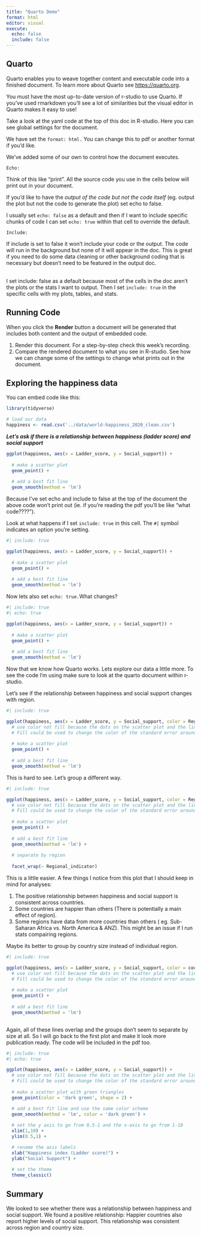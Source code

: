 ```yaml
---
title: "Quarto Demo"
format: html
editor: visual
execute: 
  echo: false
  include: false
---
```


## Quarto

Quarto enables you to weave together content and executable code into a finished document. To learn more about Quarto see <https://quarto.org>.

You must have the most up-to-date version of r-studio to use Quarto. If you've used rmarkdown you'll see a lot of similarities but the visual editor in Quarto makes it easy to use!

Take a look at the yaml code at the top of this doc in R-studio. Here you can see global settings for the document.

We have set the `format: html.` You can change this to pdf or another format if you'd like.

We've added some of our own to control how the document executes.

`Echo:`

Think of this like "print". All the source code you use in the cells below will print out in your document.

If you'd like to have the *output of the code but not the code itself* (eg. output the plot but not the code to generate the plot) set echo to false.

I usually set `echo: false` as a default and then if I want to include specific chunks of code I can set `echo: true` within that cell to override the default.

`Include:`

If include is set to false it won't include your code or the output. The code will run in the background but none of it will appear in the doc. This is great if you need to do some data cleaning or other background coding that is necessary but doesn't need to be featured in the output doc.

\
I set include: false as a default because most of the cells in the doc aren't the plots or the stats I want to output. Then I set `include: true` in the specific cells with my plots, tables, and stats.

## Running Code

When you click the **Render** button a document will be generated that includes both content and the output of embedded code.

1.  Render this document. For a step-by-step check this week's recording.
2.  Compare the rendered document to what you see in R-studio. See how we can change some of the settings to change what prints out in the document.

## Exploring the happiness data

You can embed code like this:

```r
library(tidyverse)

# load our data
happiness <- read.csv('../data/world-happiness_2020_clean.csv')
```

***Let's ask if there is a relationship between happiness (ladder score) and social support***

```r
ggplot(happiness, aes(x = Ladder_score, y = Social_support)) +
  
  # make a scatter plot
  geom_point() + 
  
  # add a best fit line
  geom_smooth(method = 'lm')

```

Because I've set echo and include to false at the top of the document the above code won't print out (ie. if you're reading the pdf you'll be like "what code????").

Look at what happens if I set `include: true` in this cell. The `#|` symbol indicates an option you're setting.

```r
#| include: true

ggplot(happiness, aes(x = Ladder_score, y = Social_support)) +
  
  # make a scatter plot
  geom_point() + 
  
  # add a best fit line
  geom_smooth(method = 'lm')

```

Now lets also set `echo: true.`What changes?

```r
#| include: true
#| echo: true

ggplot(happiness, aes(x = Ladder_score, y = Social_support)) +
  
  # make a scatter plot
  geom_point() + 
  
  # add a best fit line
  geom_smooth(method = 'lm')

```

Now that we know how Quarto works. Lets explore our data a little more. To see the code I'm using make sure to look at the quarto document within r-studio.

Let's see if the relationship between happiness and social support changes with region.

```r
#| include: true

ggplot(happiness, aes(x = Ladder_score, y = Social_support, color = Regional_indicator)) + 
  # use color not fill because the dots on the scatter plot and the line only have a "color" attribute. 
  # Fill could be used to change the color of the standard error around the line. 
  
  # make a scatter plot
  geom_point() + 
  
  # add a best fit line
  geom_smooth(method = 'lm')
```

This is hard to see. Let's group a different way.

```r
#| include: true

ggplot(happiness, aes(x = Ladder_score, y = Social_support, color = Regional_indicator)) + 
  # use color not fill because the dots on the scatter plot and the line only have a "color" attribute. 
  # Fill could be used to change the color of the standard error around the line. 
  
  # make a scatter plot
  geom_point() + 
  
  # add a best fit line
  geom_smooth(method = 'lm') + 
  
  # separate by region
  
  facet_wrap(~ Regional_indicator)
```

This is a little easier. A few things I notice from this plot that I should keep in mind for analyses:

1.  The positive relationship between happiness and social support is consistent across countries.
2.  Some countries are happier than others (There is potentially a main effect of region).
3.  Some regions have data from more countries than others ( eg. Sub-Saharan Africa vs. North America & ANZ). This might be an issue if I run stats compairing regions.

Maybe its better to group by country size instead of individual region.

```r
#| include: true

ggplot(happiness, aes(x = Ladder_score, y = Social_support, color = country_size)) + 
  # use color not fill because the dots on the scatter plot and the line only have a "color" attribute. 
  # Fill could be used to change the color of the standard error around the line. 
  
  # make a scatter plot
  geom_point() + 
  
  # add a best fit line
  geom_smooth(method = 'lm')
  
```

Again, all of these lines overlap and the groups don't seem to separate by size at all. So I will go back to the first plot and make it look more publication ready. The code will be included in the pdf too.

```r
#| include: true
#| echo: true

ggplot(happiness, aes(x = Ladder_score, y = Social_support)) + 
  # use color not fill because the dots on the scatter plot and the line only have a "color" attribute. 
  # Fill could be used to change the color of the standard error around the line. 
  
  # make a scatter plot with green triangles
  geom_point(color = 'dark green', shape = 2) + 

  # add a best fit line and use the same color scheme
  geom_smooth(method = 'lm', color = 'dark green') + 
  
  # set the y axis to go from 0.5-1 and the x-axis to go from 1-10
  xlim(1,10) + 
  ylim(0.5,1) +

  # rename the axis labels
  xlab("Happiness index (Ladder score)") + 
  ylab("Social Support") + 
  
  # set the theme
  theme_classic()
```

## Summary

We looked to see whether there was a relationship between happiness and social support. We found a positive relationship: Happier countries also report higher levels of social support. This relationship was consistent across region and country size.
